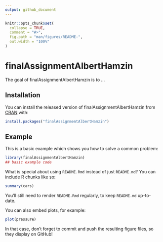 ```yaml
---
output: github_document
---
```


<!-- README.md is generated from README.Rmd. Please edit that file -->

```r
knitr::opts_chunk$set(
  collapse = TRUE,
  comment = "#>",
  fig.path = "man/figures/README-",
  out.width = "100%"
)
```
# finalAssignmentAlbertHamzin

<!-- badges: start -->
<!-- badges: end -->

The goal of finalAssignmentAlbertHamzin is to ...

## Installation

You can install the released version of finalAssignmentAlbertHamzin from [CRAN](https://CRAN.R-project.org) with:

``` r
install.packages("finalAssignmentAlbertHamzin")
```

## Example

This is a basic example which shows you how to solve a common problem:

```r
library(finalAssignmentAlbertHamzin)
## basic example code
```

What is special about using `README.Rmd` instead of just `README.md`? You can include R chunks like so:

```r
summary(cars)
```

You'll still need to render `README.Rmd` regularly, to keep `README.md` up-to-date.

You can also embed plots, for example:

```r
plot(pressure)
```

In that case, don't forget to commit and push the resulting figure files, so they display on GitHub!
